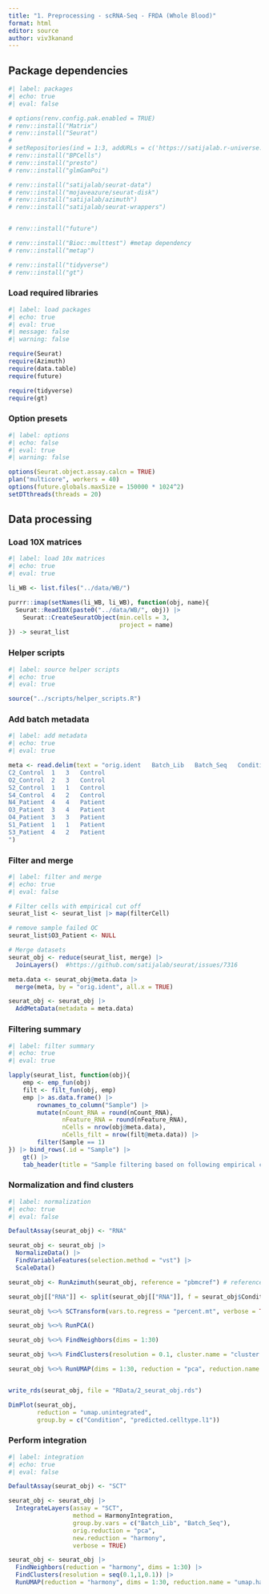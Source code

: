```yaml
---
title: "1. Preprocessing - scRNA-Seq - FRDA (Whole Blood)"
format: html
editor: source
author: viv3kanand
---
```


## Package dependencies

```r
#| label: packages
#| echo: true
#| eval: false

# options(renv.config.pak.enabled = TRUE)
# renv::install("Matrix")
# renv::install("Seurat")
# 
# setRepositories(ind = 1:3, addURLs = c('https://satijalab.r-universe.dev', 'https://bnprks.r-universe.dev/'))
# renv::install("BPCells")
# renv::install("presto")
# renv::install("glmGamPoi")

# renv::install("satijalab/seurat-data")
# renv::install("mojaveazure/seurat-disk")
# renv::install("satijalab/azimuth")
# renv::install("satijalab/seurat-wrappers")


# renv::install("future")

# renv::install("Bioc::multtest") #metap dependency
# renv::install("metap")

# renv::install("tidyverse")
# renv::install("gt")
```

### Load required libraries

```r
#| label: load packages
#| echo: true
#| eval: true
#| message: false
#| warning: false

require(Seurat)
require(Azimuth)
require(data.table)
require(future)

require(tidyverse)
require(gt)

```

### Option presets
```r
#| label: options
#| echo: false
#| eval: true
#| warning: false

options(Seurat.object.assay.calcn = TRUE)
plan("multicore", workers = 40)
options(future.globals.maxSize = 150000 * 1024^2)
setDTthreads(threads = 20)

```

## Data processing

### Load 10X matrices

```r
#| label: load 10x matrices
#| echo: true
#| eval: true

li_WB <- list.files("../data/WB/")

purrr::imap(setNames(li_WB, li_WB), function(obj, name){
  Seurat::Read10X(paste0("../data/WB/", obj)) |> 
    Seurat::CreateSeuratObject(min.cells = 3,
                               project = name)
}) -> seurat_list

```

### Helper scripts

```r
#| label: source helper scripts
#| echo: true
#| eval: true

source("../scripts/helper_scripts.R")

```

### Add batch metadata

```r
#| label: add metadata
#| echo: true
#| eval: true

meta <- read.delim(text = "orig.ident	Batch_Lib	Batch_Seq	Condition
C2_Control	1	3	Control
O2_Control	2	3	Control
S2_Control	1	1	Control
S4_Control	4	2	Control
N4_Patient	4	4	Patient
O3_Patient	3	4	Patient
O4_Patient	3	3	Patient
S1_Patient	1	1	Patient
S3_Patient	4	2	Patient
")

```

### Filter and merge

```r
#| label: filter and merge
#| echo: true
#| eval: false

# Filter cells with empirical cut off
seurat_list <- seurat_list |> map(filterCell)

# remove sample failed QC
seurat_list$O3_Patient <- NULL

# Merge datasets
seurat_obj <- reduce(seurat_list, merge) |>
  JoinLayers()  #https://github.com/satijalab/seurat/issues/7316

meta.data <- seurat_obj@meta.data |> 
  merge(meta, by = "orig.ident", all.x = TRUE)

seurat_obj <- seurat_obj |> 
  AddMetaData(metadata = meta.data)

```

### Filtering summary

```r
#| label: filter summary
#| echo: true
#| eval: true

lapply(seurat_list, function(obj){
    emp <- emp_fun(obj)
    filt <- filt_fun(obj, emp)
    emp |> as.data.frame() |> 
        rownames_to_column("Sample") |> 
        mutate(nCount_RNA = round(nCount_RNA),
               nFeature_RNA = round(nFeature_RNA),
               nCells = nrow(obj@meta.data),
               nCells_filt = nrow(filt@meta.data)) |> 
        filter(Sample == 1)
}) |> bind_rows(.id = "Sample") |> 
    gt() |> 
    tab_header(title = "Sample filtering based on following empirical cut off")
```


### Normalization and find clusters

```r
#| label: normalization
#| echo: true
#| eval: false

DefaultAssay(seurat_obj) <- "RNA"

seurat_obj <- seurat_obj |> 
  NormalizeData() |> 
  FindVariableFeatures(selection.method = "vst") |> 
  ScaleData()

seurat_obj <- RunAzimuth(seurat_obj, reference = "pbmcref") # reference for later

seurat_obj[["RNA"]] <- split(seurat_obj[["RNA"]], f = seurat_obj$Condition) #split into condition

seurat_obj %<>% SCTransform(vars.to.regress = "percent.mt", verbose = TRUE) 

seurat_obj %<>% RunPCA()

seurat_obj %<>% FindNeighbors(dims = 1:30)

seurat_obj %<>% FindClusters(resolution = 0.1, cluster.name = "cluster.unintegrated")

seurat_obj %<>% RunUMAP(dims = 1:30, reduction = "pca", reduction.name = "umap.unintegrated")


write_rds(seurat_obj, file = "RData/2_seurat_obj.rds")

DimPlot(seurat_obj, 
        reduction = "umap.unintegrated", 
        group.by = c("Condition", "predicted.celltype.l1"))

```

### Perform integration

```r
#| label: integration
#| echo: true
#| eval: false

DefaultAssay(seurat_obj) <- "SCT"

seurat_obj <- seurat_obj |> 
  IntegrateLayers(assay = "SCT",
                  method = HarmonyIntegration, 
                  group.by.vars = c("Batch_Lib", "Batch_Seq"),
                  orig.reduction = "pca", 
                  new.reduction = "harmony", 
                  verbose = TRUE)

seurat_obj <- seurat_obj |> 
  FindNeighbors(reduction = "harmony", dims = 1:30) |> 
  FindClusters(resolution = seq(0.1,1,0.1)) |> 
  RunUMAP(reduction = "harmony", dims = 1:30, reduction.name = "umap.harmony")
```
























